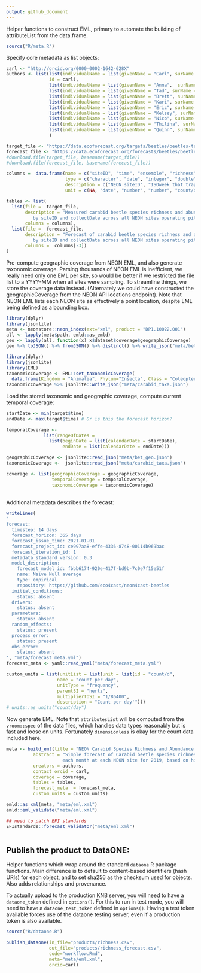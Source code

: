 ```yaml
---
output: github_document
---
```



Helper functions to construct EML, primary to automate the building of attributeList from the data.frame.  

```r
source("R/meta.R")
```

Specify core metadata as list objects:

```r
carl <- "http://orcid.org/0000-0002-1642-628X"
authors <- list(list(individualName = list(givenName = "Carl", surName = "Boettiger"), 
                id = carl),
                list(individualName = list(givenName = "Anna",  surName ="Spiers")),
                list(individualName = list(givenName = "Tad", surName = "Dallas")),
                list(individualName = list(givenName = "Brett", surName = "Melbourne")),
                list(individualName = list(givenName = "Kari", surName = "Norman")),
                list(individualName = list(givenName = "Eric", surName = "Sokol")),
                list(individualName = list(givenName = "Kelsey", surName = "Yule")),
                list(individualName = list(givenName = "Nico", surName = "Franz")),
                list(individualName = list(givenName = "Thilina", surName = "Surasinghe")),
                list(individualName = list(givenName = "Quinn", surName = "Thomas"))
                )

```

```r
target_file <- "https://data.ecoforecast.org/targets/beetles/beetles-targets.csv.gz"
forecast_file <- "https://data.ecoforecast.org/forecasts/beetles/beetles-2020-01-01-EFI_avg_null.csv.gz"
#download.file(target_file, basename(target_file))
#download.file(forecast_file, basename(forecast_file))

columns =  data.frame(name = c("siteID", "time", "ensemble", "richness", "abundance"),
                      type = c("character", "date", "integer", "double", "double"),
                      description = c("NEON siteID", "ISOweek that traps were collected", "ensemble replicate", "predicted average richness", "predicted average beetles caught per trapnight"),
                      unit = c(NA, "date", "number", "number", "count/d"))

tables <- list(
  list(file =  target_file, 
       description = "Measured carabid beetle species richness and abundance
          by siteID and collectDate across all NEON sites operating pitfall traps",
       columns = columns),
  list(file =  forecast_file, 
       description = "Forecast of carabid beetle species richness and abundance
          by siteID and collectDate across all NEON sites operating pitfall traps",
       columns =  columns[-3])
)

```



Pre-compute geographic coverage from NEON EML, and also generate taxonomic coverage.  Parsing thousands of NEON EML is inefficient, we really need only one EML per site, so would be better if we restricted the file list to a YYYY-MM when all sites were sampling. To streamline things, we store the coverage data instead.  (Alternately we could have constructed the geographicCoverage from the NEON API locations endpoint).  Note that NEON EML lists each NEON site as effectively a point location, despite EML being defined as a bounding box.  

```r
library(dplyr)
library(jsonlite)
meta <- neonstore::neon_index(ext="xml", product = "DP1.10022.001")
all <- lapply(meta$path, emld::as_emld)
geo <- lapply(all, function(x) x$dataset$coverage$geographicCoverage)
geo %>% toJSON() %>% fromJSON() %>% distinct() %>% write_json("meta/bet_geo.json", auto_unbox=TRUE)
```

```r
library(dplyr)
library(jsonlite)
library(EML)
taxonomicCoverage <- EML::set_taxonomicCoverage(
  data.frame(Kingdom = "Animalia", Phylum="Insecta", Class = "Coleoptera", Family="Carabidae"))
taxonomicCoverage %>% jsonlite::write_json("meta/carabid_taxa.json")
```

Load the stored taxonomic and geographic coverage, compute current temporal coverage:

```r

startDate <- min(target$time)
endDate <- max(target$time) # Or is this the forecast horizon?

temporalCoverage <- 
              list(rangeOfDates =
                list(beginDate = list(calendarDate = startDate),
                     endDate = list(calendarDate = endDate)))
                     
geographicCoverage <- jsonlite::read_json("meta/bet_geo.json")
taxonomicCoverage <-  jsonlite::read_json("meta/carabid_taxa.json")

coverage <- list(geographicCoverage = geographicCoverage,
                 temporalCoverage = temporalCoverage,
                 taxonomicCoverage = taxonomicCoverage)
               
```


Additional metadata describes the forecast:

```r
writeLines(
'
forecast:
  timestep: 14 days
  forecast_horizon: 365 days
  forecast_issue_time: 2021-01-01
  forecast_project_id: ce997aa8-effe-4336-8748-00114b969bac
  forecast_iteration_id: 1
  metadata_standard_version: 0.3
  model_description:
    forecast_model_id: fbbb6174-920e-417f-bd9b-7c0e7f15e51f
    name: Naive Null average
    type: empirical
    repository: https://github.com/eco4cast/neon4cast-beetles
  initial_conditions:
    status: absent
  drivers:
    status: absent
  parameters:
    status: absent
  random_effects:
    status: present
  process_error:
    status: present
  obs_error:
    status: absent
', "meta/forecast_meta.yml")
forecast_meta <- yaml::read_yaml("meta/forecast_meta.yml")
```


```r
custom_units = list(unitList = list(unit = list(id = "count/d",
                   name = "count per day",
                   unitType = "frequency",
                   parentSI = "hertz",
                   multiplierToSI = "1/86400",
                   description = "Count per day'")))
# units::as_units("count/day")
```




Now generate EML. Note that `attributesList` will be computed from the `vroom::spec` of the data files,
which handles data types reasonably but is fast and loose on units.  Fortunately `dimensionless` is 
okay for the count data included here. 

```r
meta <- build_eml(title = "NEON Carabid Species Richness and Abundance Forecast", 
          abstract = "Simple forecast of Carabid beetle species richness and abundance at
                     each month at each NEON site for 2019, based on historical averages.", 
          creators = authors, 
          contact_orcid = carl,
          coverage = coverage,
          tables = tables,
          forecast_meta  = forecast_meta,
          custom_units = custom_units)
```

```r

emld::as_xml(meta, "meta/eml.xml")
emld::eml_validate("meta/eml.xml")

## need to patch EFI standards
EFIstandards::forecast_validator("meta/eml.xml")



```


## Publish the product to DataONE:

Helper functions which wrap around the standard `dataone` R package functions.
Main difference is to default to content-based identifiers (hash URIs) for each
object, and to set sha256 as the checksum used for objects.  Also adds relationships
and provenance.  


To actually upload to the production KNB server, you will need to have a `dataone_token` defined in `options()`. For this to run in test mode, you will need to have a `dataone_test_token` defined in `options()`.  Having a test token available forces use of the dataone testing server, even if a production token is also available.  

```r
source("R/dataone.R")
```

```r
publish_dataone(in_file="products/richness.csv", 
                out_file="products/richness_forecast.csv", 
                code="workflow.Rmd", 
                meta="meta/eml.xml",
                orcid=carl)
```


